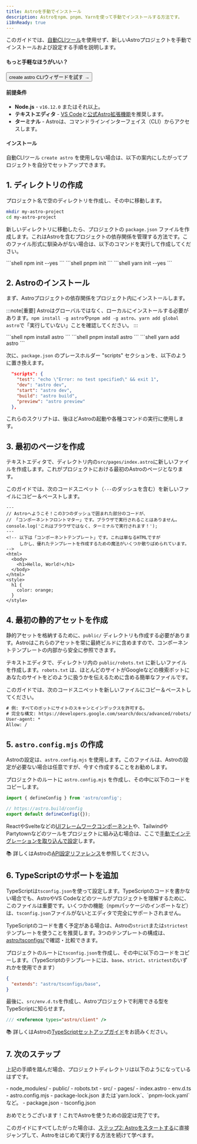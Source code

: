 ```yaml
---
title: Astroを手動でインストール
description: Astroをnpm、pnpm、Yarnを使って手動でインストールする方法です。
i18nReady: true
---
```


このガイドでは、[自動CLIツール](/ja/install/auto/)を使用せず、新しいAstroプロジェクトを手動でインストールおよび設定する手順を説明します。

#### もっと手軽なほうがいい？

<Button href="/ja/install/auto/">create astro CLIウィザードを試す →</Button>

#### 前提条件

- **Node.js** - `v16.12.0` またはそれ以上。
- **テキストエディタ** - [VS Code](https://code.visualstudio.com/)と[公式Astro拡張機能](https://marketplace.visualstudio.com/items?itemName=astro-build.astro-vscode)を推奨します。
- **ターミナル** - Astroは、コマンドラインインターフェイス（CLI）からアクセスします。

#### インストール

自動CLIツール `create astro` を使用しない場合は、以下の案内にしたがってプロジェクトを自分でセットアップできます。

## 1. ディレクトリの作成

プロジェクト名で空のディレクトリを作成し、その中に移動します。

```bash
mkdir my-astro-project
cd my-astro-project
```

新しいディレクトリに移動したら、プロジェクトの `package.json` ファイルを作成します。これはAstroを含むプロジェクトの依存関係を管理する方法です。このファイル形式に馴染みがない場合は、以下のコマンドを実行して作成してください。

<PackageManagerTabs>
  <Fragment slot="npm">
  ```shell
  npm init --yes
  ```
  </Fragment>
  <Fragment slot="pnpm">
  ```shell
  pnpm init 
  ```
  </Fragment>
  <Fragment slot="yarn">
  ```shell
  yarn init --yes
  ```
  </Fragment>
</PackageManagerTabs>

## 2. Astroのインストール

まず、Astroプロジェクトの依存関係をプロジェクト内にインストールします。

:::note[重要]
Astroはグローバルではなく、ローカルにインストールする必要があります。`npm install -g astro`や`pnpm add -g astro`、`yarn add global astro`で「実行していない」ことを確認してください。
:::

<PackageManagerTabs>
  <Fragment slot="npm">
  ```shell
  npm install astro
  ```
  </Fragment>
  <Fragment slot="pnpm">
  ```shell
  pnpm install astro 
  ```
  </Fragment>
  <Fragment slot="yarn">
  ```shell
  yarn add astro
  ```
  </Fragment>
</PackageManagerTabs>

次に、`package.json` のプレースホルダー "scripts" セクションを、以下のように置き換えます。

```json title="package.json" del={2} ins={3-6}
  "scripts": {
    "test": "echo \"Error: no test specified\" && exit 1",
    "dev": "astro dev",
    "start": "astro dev",
    "build": "astro build",
    "preview": "astro preview"
  },
```

これらのスクリプトは、後ほどAstroの起動や各種コマンドの実行に使用します。

## 3. 最初のページを作成

テキストエディタで、ディレクトリ内の`src/pages/index.astro`に新しいファイルを作成します。これがプロジェクトにおける最初のAstroのページとなります。

このガイドでは、次のコードスニペット（`---`のダッシュを含む）を新しいファイルにコピー＆ペーストします。

```astro title="src/pages/index.astro"
---
// Astroへようこそ！この3つのダッシュで囲まれた部分のコードが、
// 「コンポーネントフロントマター」です。ブラウザで実行されることはありません。
console.log('これはブラウザではなく、ターミナルで実行されます！');
---
<!-- 以下は「コンポーネントテンプレート」です。これは単なるHTMLですが
     しかし、優れたテンプレートを作成するための魔法がいくつか散りばめられています。 -->
<html>
  <body>
    <h1>Hello, World!</h1>
  </body>
</html>
<style>
  h1 {
    color: orange;
  }
</style>
```

## 4. 最初の静的アセットを作成

静的アセットを格納するために、`public/` ディレクトリも作成する必要があります。Astroはこれらのアセットを常に最終ビルドに含めますので、コンポーネントテンプレートの内部から安全に参照できます。

テキストエディタで、ディレクトリ内の `public/robots.txt` に新しいファイルを作成します。`robots.txt` は、ほとんどのサイトがGoogleなどの検索ボットにあなたのサイトをどのように扱うかを伝えるために含める簡単なファイルです。

このガイドでは、次のコードスニペットを新しいファイルにコピー＆ペーストしてください。

```diff title="public/robots.txt"
# 例: すべてのボットにサイトのスキャンとインデックスを許可する。
# 完全な構文: https://developers.google.com/search/docs/advanced/robots/create-robots-txt
User-agent: *
Allow: /
```

## 5. `astro.config.mjs` の作成

Astroの設定は、`astro.config.mjs` を使用します。このファイルは、Astroの設定が必要ない場合は任意ですが、今すぐ作成することをお勧めします。

プロジェクトのルートに `astro.config.mjs` を作成し、その中に以下のコードをコピーします。

```js title="astro.config.mjs"
import { defineConfig } from 'astro/config';

// https://astro.build/config
export default defineConfig({});
```

ReactやSvelteなどの[UIフレームワークコンポーネント](/ja/core-concepts/framework-components/)や、TailwindやPartytownなどのツールをプロジェクトに組み込む場合は、ここで[手動でインテグレーションを取り込んで設定](/ja/guides/integrations-guide/)します。

📚 詳しくはAstroの[API設定リファレンス](/ja/reference/configuration-reference/)を参照してください。

## 6. TypeScriptのサポートを追加

TypeScriptは`tsconfig.json`を使って設定します。TypeScriptのコードを書かない場合でも、AstroやVS Codeなどのツールがプロジェクトを理解するために、このファイルは重要です。いくつかの機能（npmパッケージのインポートなど）は、`tsconfig.json`ファイルがないとエディタで完全にサポートされません。

TypeScriptのコードを書く予定がある場合は、Astroの`strict`または`strictest`テンプレートを使うことを推奨します。3つのテンプレートの構成は、[astro/tsconfigs/](https://github.com/withastro/astro/blob/main/packages/astro/tsconfigs/)で確認・比較できます。

プロジェクトのルートに`tsconfig.json`を作成し、その中に以下のコードをコピーします。（TypeScriptのテンプレートには、`base`、`strict`、`strictest`のいずれかを使用できます）

```json title="tsconfig.json" "base"
{
  "extends": "astro/tsconfigs/base",
}
```

最後に、`src/env.d.ts`を作成し、Astroプロジェクトで利用できる型をTypeScriptに知らせます。

```ts title="src/env.d.ts"
/// <reference types="astro/client" />
```

📚 詳しくはAstroの[TypeScriptセットアップガイド](/ja/guides/typescript/#準備)をお読みください。

## 7. 次のステップ

上記の手順を踏んだ場合、プロジェクトディレクトリは以下のようになっているはずです。

<FileTree>
- node_modules/
- public/
  - robots.txt
- src/
  - pages/
    - index.astro
  - env.d.ts
- astro.config.mjs
- package-lock.json または`yarn.lock`、`pnpm-lock.yaml`など。
- package.json
- tsconfig.json
</FileTree>

おめでとうございます！これでAstroを使うための設定は完了です。

このガイドにすべてしたがった場合は、[ステップ2: Astroをスタートする](/ja/install/auto/#2-astroをスタートする-)に直接ジャンプして、Astroをはじめて実行する方法を続けて学べます。
